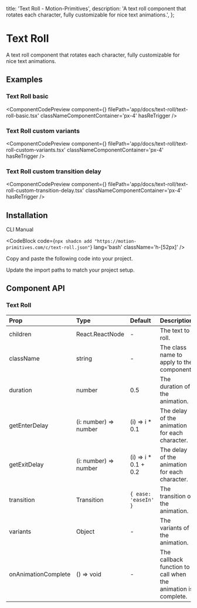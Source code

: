   title: 'Text Roll - Motion-Primitives',
  description:
    'A text roll component that rotates each character, fully customizable for nice text animations.',
};


# Text Roll

A text roll component that rotates each character, fully customizable for nice text animations.

## Examples

### Text Roll basic

<ComponentCodePreview
  component={<TextRollBasic />}
  filePath='app/docs/text-roll/text-roll-basic.tsx'
  classNameComponentContainer='px-4'
  hasReTrigger
/>

### Text Roll custom variants

<ComponentCodePreview
  component={<TextRollCustomVariants />}
  filePath='app/docs/text-roll/text-roll-custom-variants.tsx'
  classNameComponentContainer='px-4'
  hasReTrigger
/>

### Text Roll custom transition delay

<ComponentCodePreview
  component={<TextRollCustomTransitionDelay />}
  filePath='app/docs/text-roll/text-roll-custom-transition-delay.tsx'
  classNameComponentContainer='px-4'
  hasReTrigger
/>

## Installation

<Tabs defaultValue="cli">

<TabsList>
  <TabsTrigger value='cli'>CLI</TabsTrigger>
  <TabsTrigger value='manual'>Manual</TabsTrigger>
</TabsList>

<TabsContent value="cli">

<CodeBlock
  code={`npx shadcn add "https://motion-primitives.com/c/text-roll.json"`}
  lang='bash'
  className='h-[52px]'
/>

</TabsContent>

<TabsContent value="manual">

<Steps>

<Step>Copy and paste the following code into your project.</Step>

<CodeBlock filePath='components/core/text-roll.tsx' />

<Step>Update the import paths to match your project setup.</Step>

</Steps>

</TabsContent>

</Tabs>

## Component API

### Text Roll

| Prop                | Type                  | Default               | Description                                                   |
| :------------------ | :-------------------- | :-------------------- | :------------------------------------------------------------ |
| children            | React.ReactNode       | -                     | The text to roll.                                             |
| className           | string                | -                     | The class name to apply to the component.                     |
| duration            | number                | 0.5                   | The duration of the animation.                                |
| getEnterDelay       | (i: number) => number | (i) => i \* 0.1       | The delay of the animation for each character.                |
| getExitDelay        | (i: number) => number | (i) => i \* 0.1 + 0.2 | The delay of the animation for each character.                |
| transition          | Transition            | `{ ease: 'easeIn' }`  | The transition of the animation.                              |
| variants            | Object                | -                     | The variants of the animation.                                |
| onAnimationComplete | () => void            | -                     | The callback function to call when the animation is complete. |
